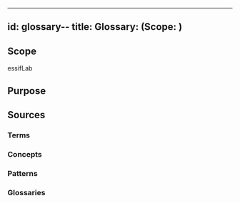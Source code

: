 
---
id: glossary-<ExistingScope>-<NewGlossary>
title: Glossary: <NewGlossary> (Scope: <ExistingScope>)
---
<!--A %%glossary%% is a list of %%terms:term%% with (short) explanations, usually aimed to help people understand texts around a certain (set of) topic(s) in some context(s).-->

## Scope
<!-- *REQUIRED* Short text (label, abbreviation) used to refer to the %%scope%% within which the %%glossary%% is defined. The default is essifLab.-->
essifLab

## Purpose
<!--State the purpose(s) that this glossary aims to fulfill, in such a way that readers can easily determine whether or not it is useful for them to use it.-->

## Sources
<!--This section specifies the sources from which the glossary entries (and their descriptions) are to be collected. All terms from all sources are included in the glossary. If that is too much, then you should revert to stating individual terms, patterns or concepts (see below).-->

### Terms
<!--Specify the %%term-files:term-file%% that are to be included in this glossary. If a term is defined in a scope as well as in a %%term-file%%, then both are included in the glossary (where the scope identifier is used to distinguish between them). -->

### Concepts
<!--Specify the %%concept-files:concept-file%% that are to serve as a source for this glossary. If a term is defined in a scope, or as a term, or in a pattern as well as in a %%concept-file%%, the latter takes precedence.-->

### Patterns
<!--Specify the %%pattern-files:pattern-file%% that are to serve as a source for this glossary. If a term is defined in a scope or as a term as well as in a %%pattern-file%%, then both are included in the glossary (where the scope identifier is used to distinguish between them).-->

### Glossaries
<!--Specify the %%glossary-files:glossary-file%% all %%term%%s of which are to be included in this glossary.-->

<!--
---
## Footnotes

[//]: # This (optional) section contains any footnotes that may have been specified in the text above.

[^1]: the text for footnote [^1] goes here.

-->

